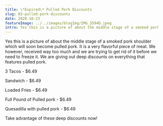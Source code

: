```yaml
---
title: \*Expired\* Pulled Pork Discounts
slug: 03-pulled-pork-discounts
date: 2020-10-23
featureImage: ../../images/blogImg/IMG_3594D.jpeg
intro: Yes this is a picture of about the middle stage of a smoked pork shoulder which will soon become pulled pork. It is a very flavorful piece of meat. We however, received way too much and we are trying to get rid of it before we need to freeze it. We are giving out deep discounts on everything that features pulled pork!
---
```


Yes this is a picture of about the middle stage of a smoked pork shoulder which will soon become pulled pork. It is a very flavorful piece of meat.  We however, received way too much and we are trying to get rid of it before we need to freeze it. We are giving out deep discounts on everything that features pulled pork.
<br />

3 Tacos - $6.49
<br />

Sandwich - $6.49
<br />

Loaded Fries - $6.49
<br />

Full Pound of Pulled pork - $6.49
<br />

Quesadilla with pulled pork - $6.49
<br />

Take advantage of these deep discounts now!
